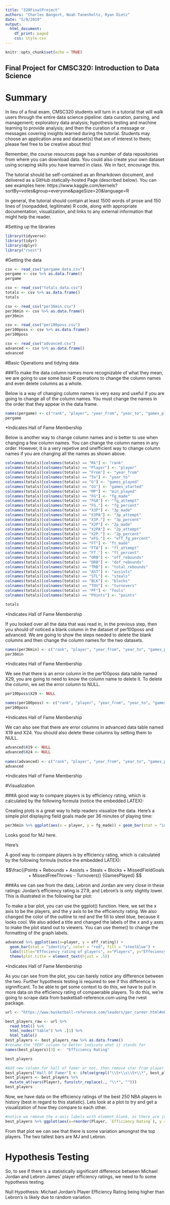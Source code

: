---
title: "320FinalProject"
authors: "Charles Bangert, Noah Tanenholtz, Ryan Dietz"
date: "5/9/2019"
output: 
  html_document:
    df_print: paged
    css: style.css
---
```{r setup, include=FALSE}
knitr::opts_chunk$set(echo = TRUE)
```

## Final Project for CMSC320: Introduction to Data Science

# Summary
In lieu of a final exam, CMSC320 students will turn in a tutorial that will walk users through the entire data science pipeline: data curation, parsing, and management; exploratory data analysis; hypothesis testing and machine learning to provide analysis; and then the curation of a message or messages covering insights learned during the tutorial. Students may choose an application area and dataset(s) that are of interest to them; please feel free to be creative about this!

Remember, the course resources page has a number of data repositories from where you can download data. You could also create your own dataset using scraping skills you have learned in class. We in fact, encourage this.

The tutorial should be self-contained as an Rmarkdown document, and delivered as a GitHub statically-hosted Page (described below). You can see examples here: https://www.kaggle.com/kernels?sortBy=votes&group=everyone&pageSize=20&language=R

In general, the tutorial should contain at least 1500 words of prose and 150 lines of (nonpadded, legitimate) R code, along with appropriate documentation, visualization, and links to any external information that might help the reader.

#Setting up the libraries

```{r libraries, echo=TRUE, results='hide', warning=FALSE, message=FALSE}
library(tidyverse)
library(tidyr)
library(dplyr)
library("rvest")
```

#Getting the data 

```{r data, echo=TRUE, warning=FALSE, message=FALSE}
csv <- read_csv("pergame_data.csv")  
pergame <- csv %>% as.data.frame()
pergame

csv <- read_csv("totals_data.csv")
totals <- csv %>% as.data.frame()
totals

csv <- read_csv("per36min.csv")
per36min <- csv %>% as.data.frame()
per36min

csv <- read_csv("per100poss.csv")
per100poss <- csv %>% as.data.frame()
per100poss

csv <- read_csv("advanced.csv")
advanced <- csv %>% as.data.frame()
advanced


```


#Basic Operations and tidying data

###To make the data column names more recognizable of what they mean, we are going to use some basic R operations to change the column names and even delete columns as a whole.


Below is a way of changing column names is very easy and useful if you are going to change all of the column names. You must change the names in the order that they appear in the data frame.


```{r basics}

names(pergame) <- c("rank", "player", "year_from", "year_to", "games_played", "games_stared", "min_played", "fg_made", "fg_attempt", "fg_percent", "3p_made", "3p_attempt", "3p_percent", "2p_made", "2p_attempt", "2p_percent", "eff_fg_percent", "ft_made", "ft_att", "ft_percent", "off_rebounds", "def_rebounds", "total_rebounds", "assists", "steals", "blocks", "turnovers", "fouls", "points")
pergame
```
*Indicates Hall of Fame Membership

Below is another way to change column names and is better to use when changing a few column names. You can change the column names in any order. However, it is a very repetive and unefficient way to change column names if you are changing all the names as shown above.

```{r basics2}
colnames(totals)[colnames(totals) == "Rk"] <- "rank"
colnames(totals)[colnames(totals) == "Player"] <- "player"
colnames(totals)[colnames(totals) == "From"] <- "year_from"
colnames(totals)[colnames(totals) == "To"] <- "year_to"
colnames(totals)[colnames(totals) == "G"] <- "games_played"
colnames(totals)[colnames(totals) == "GS"] <- "games_started"
colnames(totals)[colnames(totals) == "MP"] <- "min_played"
colnames(totals)[colnames(totals) == "FG"] <- "fg_made"
colnames(totals)[colnames(totals) == "FGA"] <- "fg_attempt"
colnames(totals)[colnames(totals) == "FG."] <- "fg_percent"
colnames(totals)[colnames(totals) == "X3P"] <- "3p_made"
colnames(totals)[colnames(totals) == "X3PA"] <- "3p_attempt"
colnames(totals)[colnames(totals) == "X3P."] <- "3p_percent"
colnames(totals)[colnames(totals) == "X2P"] <- "2p_made"
colnames(totals)[colnames(totals) == "X2PA"] <- "2p_attempt"
colnames(totals)[colnames(totals) == "X2P."] <- "2p_percent"
colnames(totals)[colnames(totals) == "eFG."] <- "eff_fg_percent"
colnames(totals)[colnames(totals) == "FT"] <- "ft_made"
colnames(totals)[colnames(totals) == "FTA"] <- "ft_attempt"
colnames(totals)[colnames(totals) == "FT."] <- "ft_percent"
colnames(totals)[colnames(totals) == "ORB"] <- "off_rebounds"
colnames(totals)[colnames(totals) == "DRB"] <- "def_rebounds"
colnames(totals)[colnames(totals) == "TRB"] <- "total_rebounds"
colnames(totals)[colnames(totals) == "AST"] <- "assists"
colnames(totals)[colnames(totals) == "STL"] <- "steals"
colnames(totals)[colnames(totals) == "BLK"] <- "blocks"
colnames(totals)[colnames(totals) == "TOV"] <- "turnovers"
colnames(totals)[colnames(totals) == "PF"] <- "fouls"
colnames(totals)[colnames(totals) == "POints"] <- "points"

totals
```
*Indicates Hall of Fame Membership

If you looked over all the data that was read in, in the previous step, then you should of noticed a blank column in the dataset of per100poss and advanced. We are going to show the steps needed to delete the blank columns and then change the column names for the two datasets.

```{r basics3}

names(per36min) <- c("rank", "player", "year_from", "year_to", "games_played", "games_stared", "min_played", "fg_made", "fg_attempt", "fg_percent", "3p_made", "3p_attempt", "3p_percent", "2p_made", "2p_attempt", "2p_percent", "ft_made", "ft_att", "ft_percent", "off_rebounds", "def_rebounds", "total_rebounds", "assists", "steals", "blocks", "turnovers", "fouls", "points")
per36min
```
*Indicates Hall of Fame Membership

We see that there is an error column in the per100poss data table named X29, you are going to need to know the column name to delete it. To delete the column, we set the error column to NULL.

```{r basics4}
per100poss$X29 <- NULL

names(per100poss) <- c("rank", "player", "year_from", "year_to", "games_played", "games_stared", "min_played", "fg_made", "fg_attempt", "fg_percent", "3p_made", "3p_attempt", "3p_percent", "2p_made", "2p_attempt", "2p_percent", "ft_made", "ft_att", "ft_percent", "off_rebounds", "def_rebounds", "total_rebounds", "assists", "steals", "blocks", "turnovers", "fouls", "points", "off_rating", "def_rating")
per100poss
```
*Indicates Hall of Fame Membership

We can also see that there are error columns in advanced data table named X19 and X24. You should also delete these columns by setting them to NULL.

```{r basics5}
advanced$X19 <- NULL
advanced$X24 <- NULL
 
names(advanced) <- c("rank", "player", "year_from", "year_to", "games_played", "min_played", "eff_rating", "true_shooting_percent", "3p_attempt_rate", "ft_attempt_rate", "off_rebound_percent", "def_rebound_percent", "total_rebound_percent", "assist_percent", "steal_percent", "block_percent", "turnover_percent", "usage_percent", "off_win_share", "def_win_share", "win_share", "ws_per48min", "off_plus_minus", "def_plus_minus", "plus_minus", "value_over_replace")
advanced

```

*Indicates Hall of Fame Membership

#Visualization

###A good way to compare players is by efficiency rating, which is calculated by the following formula (notice the embedded LATEX):

Creating plots is a great way to help readers visualize the data. Here's a simple plot displaying field goals made per 36 minutes of playing time:

```{r firstPlot}

per36min %>% ggplot(aes(x = player, y = fg_made)) + geom_bar(stat = "identity", color = "red") + labs(title = "Field Goals Made Per 36 Minutes of Playing Time")

```
Looks good for MJ here. 

Here's 

A good way to compare players is by efficiency rating, which is calculated by the following formula (notice the embedded LATEX):

$$\frac{(Points + Rebounds + Assists + Steals + Blocks + MissedFieldGoals + MissedFreeThrows - Turnovers)}  {GamesPlayed} $$

###As we can see from the data, Lebron and Jordan are very close in these ratings: Jordan's efficiency rating is 27.9, and Lebron's is only slightly lower. This is illustrated in the following bar plot:

To make a bar plot, you can use the ggplot() function. Here, we set the x axis to be the players, and the y axis to be the efficiencty rating. We also changed the color of the outline to red and the fill to steel blue, because it looks cool. We also added a title and changed the labels of the x and y axes to make the plot stand out to viewers. You can use theme() to change the formatting of the graph labels.
```{r plottingMJvsJordan}
advanced %>% ggplot(aes(x=player, y = eff_rating)) +
  geom_bar(stat = "identity", color = "red", fill = "steelblue") +
  labs(title="Effeciency rating of players", x="Players", y="Effeciency Rating") + 
  theme(plot.title = element_text(hjust = .5))
```

*Indicates Hall of Fame Membership

As you can see from the plot, you can barely notice any difference between the two. Further hypothesis testing is required to see if this difference is signnificant. To be able to get some context to do this, we have to pull in more data on the efficiency rating of compaerable players. To do this, we're going to scrape data from basketball-reference.com using the rvest package.

```{r scrape_data}
url <- "https://www.basketball-reference.com/leaders/per_career.html#nba::none"

best_players_raw <- url %>%
  read_html() %>%
  html_nodes("table") %>% .[1] %>%
  html_table()
best_players <- best_players_raw %>% as.data.frame() 
#rename the "PER" column to better indicate what it stands for
names(best_players)[3] <-  "Efficiency Rating"

best_players
```

```{r tidy_data}
#Add new column for hall of famer or not, then remove star from player
best_players["Hall Of Famer"] <- ifelse(grepl("\\S+\\s\\S+\\*", best_players$Player), TRUE, FALSE)
best_players <- best_players %>%
  mutate_at(vars(Player), funs(str_replace(., "\\*", "")))
best_players
```

Now, we have data on the efficiency ratings of the best 250 NBA players in history (best in regard to this statistic). Lets look at a plot to try and get a visualization of how they compare to each other.
```{r visualize_best}
#notice we remove the x-axis labels with element_blank, as there are just too many names to fit in that small space. The names aren't important here, we just want to show variation. I also ordered the bars of the plot to show how much better the top players are compared to the rest. You can also more clearly see the difference between MJ and Lebron's rating (the tallest two bars)
best_players %>% ggplot(aes(x=reorder(Player, `Efficiency Rating`), y = `Efficiency Rating`))+geom_bar(stat = "identity", color = "red", fill = "steelblue")+theme(axis.text.x = element_blank(), plot.title = element_text(hjust = .5))
```

From that plot we can see that there is some variation amongnst the top players. The two tallest bars are MJ and Lebron.


# Hypothesis Testing

So, to see if there is a statistically significant difference between Michael Jordan and Lebron James' player efficiency ratings, we need to fo some hypothesis testing.

Null Hypothesis: Michael Jordan's Player Efficiency Rating being higher than Lebron's is likely due to random variation.





